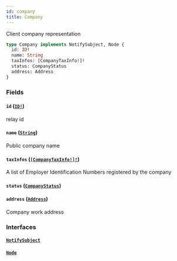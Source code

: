 ```yaml
---
id: company
title: Company
---
```


Client company representation

```graphql
type Company implements NotifySubject, Node {
  id: ID!
  name: String
  taxInfos: [CompanyTaxInfo!]!
  status: CompanyStatus
  address: Address
}
```

### Fields

#### `id` ([`ID!`](/docs/partners/truework/scalars/id))

relay id

#### `name` ([`String`](/docs/partners/truework/scalars/string))

Public company name

#### `taxInfos` ([`[CompanyTaxInfo!]!`](/docs/partners/truework/objects/company-tax-info))

A list of Employer Identification Numbers registered by the company

#### `status` ([`CompanyStatus`](/docs/partners/truework/enums/company-status))

#### `address` ([`Address`](/docs/partners/truework/objects/address))

Company work address

### Interfaces

#### [`NotifySubject`](/docs/partners/truework/interfaces/notify-subject)

#### [`Node`](/docs/partners/truework/interfaces/node)
